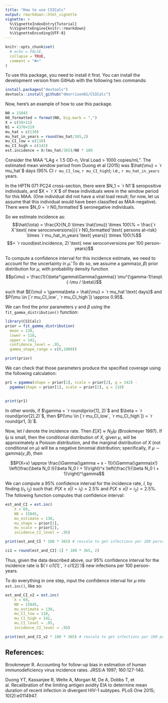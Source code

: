 ```yaml
---
title: "How to use CSICalc"
output: rmarkdown::html_vignette
vignette: >
  %\VignetteIndexEntry{Tutorial}
  %\VignetteEngine{knitr::rmarkdown}
  %\VignetteEncoding{UTF-8}
---
```


```r
knitr::opts_chunk$set(
  # echo = FALSE,
  collapse = TRUE,
  comment = "#>"
)
```

To use this package, you need to install it first. You can install the development version from GitHub with the following two commands:

``` r
install.packages("devtools")
devtools::install_github("dmorrison01/CSICalc")
```

Now, here's an example of how to use this package.

```r


N0 = 15845
N0_formatted = format(N0, big.mark = ",")
X = c(58+11)
N1 = 4376+219
mu_hat = c(130)
mu_hat_in_years = round(mu_hat/365,2)
mu_CI_low = c(118)
mu_CI_high = c(142)
est.incidence = X/(mu_hat/365)/N0 * 100

```

Consider the MAA "LAg < 1.5 OD-n, Viral Load > 1000 copies/mL". The estimated mean window period from Duong et al (2015) was 
$\hat{\mu} = `r mu_hat`$ days (95% CI `r mu_CI_low`, `r mu_CI_high`); i.e., `r mu_hat_in_years` years.

In the HPTN 071 PC24 cross-section, there were $N_1 = `r N1`$ seropositive individuals, and $X = `r X`$ of these individuals were in the window period for this MAA.
(One individual did not have a viral load result; for now, let us assume that this individual would have been classified as MAA-negative). 
There were $N_0 = `r N0_formatted`$ seronegative individuals.

So we estimate incidence as:
$$\hat{\iota} = \frac{X}{N_0 \times \hat{\mu}} \times 100\% = \frac{`r X`\text{ new seroconversions}}{`r N0_formatted`\text{ persons at-risk} \times `r mu_hat_in_years`\text{ years}} \times 100\%$$
$$= `r round(est.incidence, 2)`\text{ new seroconversions per 100 person-years}$$

To compute a confidence interval for this incidence estimate, we need to account for the uncertainty in $\hat{\mu}$.
To do so, we assume a $\text{gamma}(\alpha, \beta)$ prior distribution for $\mu$, with probability density function
$$p(\mu) = \frac{1}{\beta^\gamma\Gamma(\gamma)} \mu^{\gamma-1}\exp\{-\mu / \beta\}$$

such that $E(\mu) = \gamma\beta = \hat{\mu} = `r mu_hat`\text{ days}$ and $P(\mu \in [`r mu_CI_low`, `r mu_CI_high`]) \approx 0.95$.

We can find the prior parameters $\gamma$ and $\beta$ using the `fit_gamma_distribution()` function:

```r
library(CSICalc)
prior = fit_gamma_distribution(
  mean = 130,
  lower = 118,
  upper = 142,
  confidence_level = .95,
  gamma_shape_range = c(0,1000))

print(prior)
```

We can check that those parameters produce the specified coverage using the following calculation:

```r

pr1 = pgamma(shape = prior[1], scale = prior[2], q = 142) - 
  pgamma(shape = prior[1], scale = prior[2], q = 118)
   

print(pr1)
```

In other words, if $\gamma = `r round(prior[1], 2)`$ and $\beta = `r round(prior[2],2)`$, then
$P(\mu \in [`r mu_CI_low`, `r mu_CI_high`]) = `r round(pr1, 3)`$.

Now, let $I$ denote the incidence rate. Then $E[X] \approx N_0I\mu$ (Brookmeyer 1997). If $I\mu$ is small, then 
the conditional distribution of $X$, given $\mu$, will be approximately a Poisson distribution,
and the marginal distribution of $X$ (not conditional on $\mu$) will be a negative binomial distribution; specifically,
if $\mu \sim \text{gamma}(\gamma, \beta)$, then

$$P(X=x) \approx \frac{\Gamma(\gamma + x - 1)}{\Gamma(\gamma)x!} \left(\frac{\beta N_0 I}{\beta N_0 I + 1}\right)^x \left(\frac{1}{\beta N_0 I + 1}\right)^\gamma$$

We can compute a 95% confidence interval for the incidence rate, $I$, by finding $(i_1,i_2)$ such that:
$P(X\ge x| I = i_1) = 2.5\%$ and $P(X\le x| I = i_2) = 2.5\%$.
The following function computes that confidence interval:

```r

est_and_CI = est.inc(
    X = 69,
    N0 = 15845,
    mu_estimate = 130,
    mu_shape = prior[1],
    mu_scale = prior[2],
    incidence_CI_level = .95)

print(est_and_CI * 100 * 365) # rescale to get infections per 100 person-years

```

```r

ci1 = round(est_and_CI[-1] * 100 * 365, 2)

```

Thus, given the data described above, our 95% confidence interval for the incidence rate is $(`r ci1[1]`, `r ci1[2]`)$ new infections per 100 person-years.

To do everything in one step, input the confidence interval for $\mu$ into `est.inc()`, like so:

```r

est_and_CI_v2 = est.inc(
    X = 69,
    N0 = 15845,
    mu_estimate = 130,
    mu_CI_low = 118,
    mu_CI_high = 142,
    mu_CI_level = .95,
    incidence_CI_level = .95)

print(est_and_CI_v2 * 100 * 365) # rescale to get infections per 100 person-years

```

## References:

Brookmeyer R. Accounting for follow-up bias in estimation of human immunodeficiency virus incidence rates. JRSS:A 1997; 160:127-140.

Duong YT, Kassanjee R, Welte A, Morgan M, De A, Dobbs T, et al. Recalibration of the limiting antigen avidity EIA to determine mean duration of recent infection in divergent HIV-1 subtypes. PLoS One 2015; 10(2):e0114947.

